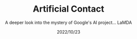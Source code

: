 ---
title: "Artificial Contact"
subtitle: "A deeper look into the mystery of Google's AI project... LaMDA"
date: "2022/10/23"
hero_image: "./Comps.JPG"
hero_image_alt: "Artificial Contact"
ad: "0"
---